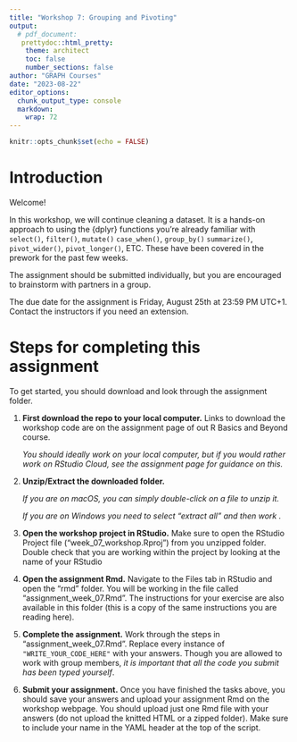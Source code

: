 ```yaml
---
title: "Workshop 7: Grouping and Pivoting"
output: 
  # pdf_document:
   prettydoc::html_pretty:
    theme: architect
    toc: false
    number_sections: false
author: "GRAPH Courses"
date: "2023-08-22"
editor_options: 
  chunk_output_type: console
  markdown: 
    wrap: 72
---
```


```r
knitr::opts_chunk$set(echo = FALSE)
```

# Introduction

Welcome!

In this workshop, we will continue cleaning a dataset. It is a hands-on approach to using the {dplyr} functions you're already familiar with `select()`, `filter()`, `mutate()` `case_when()`, `group_by()` `summarize()`, `pivot_wider()`, `pivot_longer()`, ETC. These have been covered in the prework for the past few weeks.

The assignment should be submitted individually, but you are encouraged to brainstorm with partners in a group.

The due date for the assignment is Friday, August 25th at 23:59 PM UTC+1. Contact the instructors if you need an extension.

# Steps for completing this assignment

To get started, you should download and look through the assignment folder.

1.  **First download the repo to your local computer.** Links to download the workshop code are on the assignment page of out R Basics and Beyond course.

    *You should ideally work on your local computer, but if you would rather work on RStudio Cloud, see the assignment page for guidance on this.*

2.  **Unzip/Extract the downloaded folder.**

    *If you are on macOS, you can simply double-click on a file to unzip it.*

    *If you are on Windows you need to select "extract all" and then work .*

3.  **Open the workshop project in RStudio.** Make sure to open the RStudio Project file ("week_07_workshop.Rproj") from you unzipped folder. Double check that you are working within the project by looking at the name of your RStudio

4.  **Open the assignment Rmd.** Navigate to the Files tab in RStudio and open the "rmd" folder. You will be working in the file called "assignment_week_07.Rmd". The instructions for your exercise are also available in this folder (this is a copy of the same instructions you are reading here).

5.  **Complete the assignment.** Work through the steps in "assignment_week_07.Rmd". Replace every instance of `"WRITE_YOUR_CODE_HERE"` with your answers. Though you are allowed to work with group members, *it is important that all the code you submit has been typed yourself*.

6.  **Submit your assignment.** Once you have finished the tasks above, you should save your answers and upload your assignment Rmd on the workshop webpage. You should upload just one Rmd file with your answers (do not upload the knitted HTML or a zipped folder). Make sure to include your name in the YAML header at the top of the script.
